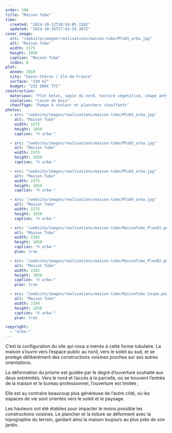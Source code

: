 ```yaml
---
order: 190
title: "Maison Tube"
time:
  created: "2024-10-12T20:54:05.150Z"
  updated: "2024-10-26T17:43:24.387Z"
cover_image:
  src: "/website/images/realisations/maison-tube/MTu01_arba.jpg"
  alt: "Maison Tube"
  width: 1575
  height: 1050
  caption: "Maison Tube"
  index: 0
plot:
  année: 2010
  site: "Saint-Chéron / Ile-de-France"
  surface: "130 m2"
  budget: "235 000€ TTC"
construction:
  materiaux: "Plot béton, sapin du nord, toiture végétalisé, chape anhydrite"
  isolation: "Laine de bois"
  chauffage: "Pompe à chaleur et planchers chauffants"
photos:
  - src: "/website/images/realisations/maison-tube/MTu01_arba.jpg"
    alt: "Maison Tube"
    width: 1575
    height: 1050
    caption: "© arba-"

  - src: "/website/images/realisations/maison-tube/MTu02_arba.jpg"
    alt: "Maison Tube"
    width: 1575
    height: 1050
    caption: "© arba-"

  - src: "/website/images/realisations/maison-tube/MTu03_arba.jpg"
    alt: "Maison Tube"
    width: 1575
    height: 1050
    caption: "© arba-"

  - src: "/website/images/realisations/maison-tube/MTu04_arba.jpg"
    alt: "Maison Tube"
    width: 1575
    height: 1050
    caption: "© arba-"

  - src: "/website/images/realisations/maison-tube/MaisonTube_Plan01.png"
    alt: "Maison Tube"
    width: 2385
    height: 1050
    caption: "© arba-"
    plan: true

  - src: "/website/images/realisations/maison-tube/MaisonTube_Plan02.png"
    alt: "Maison Tube"
    width: 2282
    height: 1050
    caption: "© arba-"
    plan: true

  - src: "/website/images/realisations/maison-tube/MaisonTube_Coupe.png"
    alt: "Maison Tube"
    width: 2194
    height: 1050
    caption: "© arba-"
    plan: true

copyright:
  - "arba-"
---
```


C’est la configuration du site qui nous a menés à cette forme tubulaire. La maison s’ouvre vers l’espace public au nord, vers le soleil au sud, et se protège délibérément des constructions voisines proches sur ses autres orientations.

La déformation du prisme est guidée par le degré d’ouverture souhaité aux deux extrémités.
Vers le nord et l’accès à la parcelle, où se trouvent l’entrée de la maison et le bureau professionnel, l’ouverture est limitée ;

Elle est au contraire beaucoup plus généreuse de l’autre côté, où les espaces de vie sont orientés vers le soleil et le paysage.

Les hauteurs ont été établies pour impacter le moins possible les constructions voisines. Le plancher et la toiture se déforment avec la topographie du terrain, gardant ainsi la maison toujours au plus près de son jardin.
